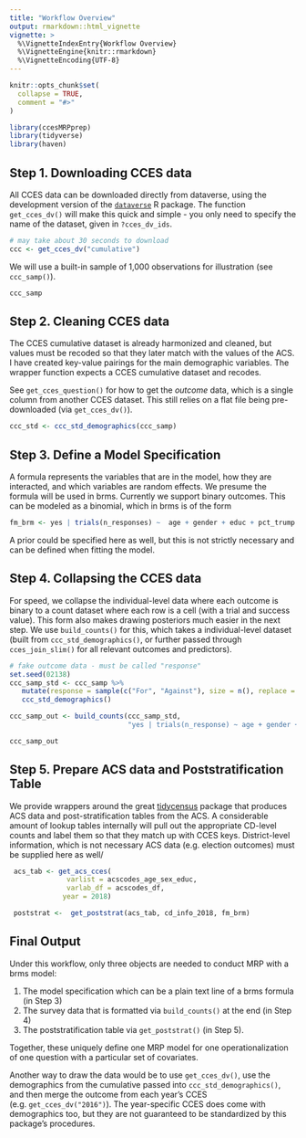 ```yaml
---
title: "Workflow Overview"
output: rmarkdown::html_vignette
vignette: >
  %\VignetteIndexEntry{Workflow Overview}
  %\VignetteEngine{knitr::rmarkdown}
  %\VignetteEncoding{UTF-8}
---
```


```r
knitr::opts_chunk$set(
  collapse = TRUE,
  comment = "#>"
)
```

```r
library(ccesMRPprep)
library(tidyverse)
library(haven)
```

## **Step 1.** Downloading CCES data

All CCES data can be downloaded directly from dataverse, using the development version of the [`dataverse`](https://github.com/IQSS/dataverse-client-r) R package. The function `get_cces_dv()` will make this quick and simple - you only need to specify the name of the dataset, given in `?cces_dv_ids`.


```r
# may take about 30 seconds to download
ccc <- get_cces_dv("cumulative")
```

We will use a built-in sample of 1,000 observations for illustration (see `ccc_samp()`).

```r
ccc_samp
```



##  **Step 2.** Cleaning CCES data

The CCES cumulative dataset is already harmonized and cleaned, but values must be recoded so that they later match with the values of the ACS. I have created key-value pairings for the main demographic variables. The wrapper function expects a CCES cumulative dataset and recodes.

See `get_cces_question()` for how to get the _outcome_ data, which is a single column from another CCES dataset. This still relies on a flat file being pre-downloaded (via `get_cces_dv()`). 

```r
ccc_std <- ccc_std_demographics(ccc_samp)
```


##  **Step 3.** Define a Model Specification

A formula represents the variables that are in the model, how they are interacted, and which variables are random effects. We presume the formula will be used in brms. Currently we support binary outcomes. This can be modeled as a binomial, which in brms is of the form

```r
fm_brm <- yes | trials(n_responses) ~  age + gender + educ + pct_trump + (1|cd)
```


A prior could be specified here as well, but this is not strictly necessary and can be defined when fitting the model. 


##  **Step 4.** Collapsing the CCES data

For speed, we collapse the individual-level data where each outcome is binary to a count dataset where each row is a cell (with a trial and success value). This form also makes drawing posteriors much easier in the next step. We use `build_counts()` for this, which takes a individual-level dataset (built from `ccc_std_demographics()`, or further passed through `cces_join_slim()` for all relevant outcomes and predictors).

```r
# fake outcome data - must be called "response"
set.seed(02138)
ccc_samp_std <- ccc_samp %>% 
   mutate(response = sample(c("For", "Against"), size = n(), replace = TRUE)) %>% 
   ccc_std_demographics()

ccc_samp_out <- build_counts(ccc_samp_std,
                             "yes | trials(n_response) ~ age + gender + educ")

ccc_samp_out
```


##  **Step 5.** Prepare ACS data and Poststratification Table

We provide wrappers around the great [tidycensus](https://walker-data.com/tidycensus/) package that produces ACS data and post-stratification tables from the ACS. A considerable amount of lookup tables internally will pull out the appropriate CD-level counts and label them so that they match up with CCES keys. District-level information, which is not necessary ACS data (e.g. election outcomes) must be supplied here as well/

```r

 acs_tab <- get_acs_cces(
              varlist = acscodes_age_sex_educ,
              varlab_df = acscodes_df,
             year = 2018)

 poststrat <-  get_poststrat(acs_tab, cd_info_2018, fm_brm)
```

##  **Final Output**

Under this workflow, only three objects are needed to conduct MRP with a brms model:

1. The model specification which can be a plain text line of a brms formula (in Step 3)
2. The survey data that is formatted via `build_counts()` at the end (in Step 4)
3. The poststratification table via `get_poststrat()` (in Step 5).

Together, these uniquely define one MRP model for one operationalization of one question with a particular set of covariates. 


Another way to draw the data would be to use `get_cces_dv()`, use the demographics from the cumulative passed into `ccc_std_demographics()`, and then merge the outcome from each year's CCES (e.g. `get_cces_dv("2016")`). The year-specific CCES does come with demographics too, but they are not guaranteed to be standardized by this package's procedures.
